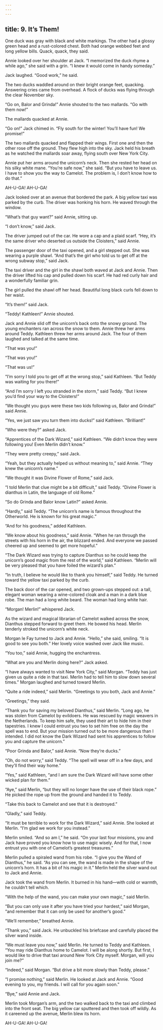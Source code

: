 ```yaml
---
---
---
```

title: 9. It’s Them!
---






One duck was gray with black and white markings. The other had a glossy green head and a rust-colored chest. Both had orange webbed feet and long yellow bills. Quack, quack, they said.

Annie looked over her shoulder at Jack. “I memorized the duck rhyme a while ago,” she said with a grin. “I knew it would come in handy someday.”

Jack laughed. “Good work,” he said.

The two ducks waddled around on their bright orange feet, quacking. Answering cries came from overhead. A flock of ducks was flying through the clear November sky.

“Go on, Balor and Grinda!” Annie shouted to the two mallards. “Go with them now!”

The mallards quacked at Annie.

“Go on!” Jack chimed in. “Fly south for the winter! You’ll have fun! We promise!”

The two mallards quacked and flapped their wings. First one and then the other rose off the ground. They flew high into the sky. Jack held his breath as he watched the mallards soar away, flying south over New York City.

Annie put her arms around the unicorn’s neck. Then she rested her head on his silky white mane. “You’re safe now,” she said. “But you have to leave us. I have to show you the way to Camelot. The problem is, I don’t know how to do that.”

AH-U-GA! AH-U-GA!

Jack looked over at an avenue that bordered the park. A big yellow taxi was parked by the curb. The driver was honking his horn. He waved through the window.

“What’s that guy want?” said Annie, sitting up.

“I don’t know,” said Jack.

The driver jumped out of the car. He wore a cap and a plaid scarf. “Hey, it’s the same driver who deserted us outside the Cloisters,” said Annie.

The passenger door of the taxi opened, and a girl stepped out. She was wearing a purple shawl. “And that’s the girl who told us to get off at the wrong subway stop,” said Jack.

The taxi driver and the girl in the shawl both waved at Jack and Annie. Then the driver lifted his cap and pulled down his scarf. He had red curly hair and a wonderfully familiar grin.

The girl pulled the shawl off her head. Beautiful long black curls fell down to her waist.

“It’s them!” said Jack.

“Teddy! Kathleen!” Annie shouted.

Jack and Annie slid off the unicorn’s back onto the snowy ground. The young enchanters ran across the snow to them. Annie threw her arms around Teddy. Kathleen threw her arms around Jack. The four of them laughed and talked at the same time.

“That was you!”

“That was you!”

“That was us!”

“I’m sorry I told you to get off at the wrong stop,” said Kathleen. “But Teddy was waiting for you there!”



“And I’m sorry I left you stranded in the storm,” said Teddy. “But I knew you’d find your way to the Cloisters!”

“We thought you guys were these two kids following us, Balor and Grinda!” said Annie.

“Yes, we just saw you turn them into ducks!” said Kathleen. “Brilliant!”

“Who were they?” asked Jack.

“Apprentices of the Dark Wizard,” said Kathleen. “We didn’t know they were following you! Even Merlin didn’t know.”

“They were pretty creepy,” said Jack.

“Yeah, but they actually helped us without meaning to,” said Annie. “They knew the unicorn’s name.”

“We thought it was Divine Flower of Rome,” said Jack.

“I told Merlin that clue might be a bit difficult,” said Teddy. “Divine Flower is dianthus in Latin, the language of old Rome.”

“So do Grinda and Balor know Latin?” asked Annie.

“Hardly,” said Teddy. “The unicorn’s name is famous throughout the Otherworld. He is known for his great magic.”

“And for his goodness,” added Kathleen.

“We know about his goodness,” said Annie. “When he ran through the streets with his horn in the air, the blizzard ended. And everyone we passed cheered up and seemed to get more hopeful.”

“The Dark Wizard was trying to capture Dianthus so he could keep the unicorn’s good magic from the rest of the world,” said Kathleen. “Merlin will be very pleased that you have foiled the wizard’s plan.”

“In truth, I believe he would like to thank you himself,” said Teddy. He turned toward the yellow taxi parked by the curb.

The back door of the car opened, and two grown-ups stepped out: a tall, elegant woman wearing a wine-colored cloak and a man in a dark blue robe. The man had a long white beard. The woman had long white hair.

“Morgan! Merlin!” whispered Jack.

As the wizard and magical librarian of Camelot walked across the snow, Dianthus stepped forward to greet them. He bowed his head. Merlin tenderly stroked the unicorn’s white neck.

Morgan le Fay turned to Jack and Annie. “Hello,” she said, smiling. “It is good to see you both.” Her lovely voice washed over Jack like music.

“You too,” said Annie, hugging the enchantress.

“What are you and Merlin doing here?” Jack asked.

“I have always wanted to visit New York City,” said Morgan. “Teddy has just given us quite a ride in that taxi. Merlin had to tell him to slow down several times.” Morgan laughed and turned toward Merlin.

“Quite a ride indeed,” said Merlin. “Greetings to you both, Jack and Annie.”

“Greetings,” they said.

“Thank you for saving my beloved Dianthus,” said Merlin. “Long ago, he was stolen from Camelot by evildoers. He was rescued by magic weavers in the Netherlands. To keep him safe, they used their art to hide him in their tapestries. I knew I could entrust you two to set him free on the day the spell was to end. But your mission turned out to be more dangerous than I intended. I did not know the Dark Wizard had sent his apprentices to follow you and capture the unicorn.”

“Poor Grinda and Balor,” said Annie. “Now they’re ducks.”

“Oh, do not worry,” said Teddy. “The spell will wear off in a few days, and they’ll find their way home.”

“Yes,” said Kathleen, “and I am sure the Dark Wizard will have some other wicked plan for them.”

“Aye,” said Merlin, “but they will no longer have the use of their black rope.” He picked the rope up from the ground and handed it to Teddy.

“Take this back to Camelot and see that it is destroyed.”

“Gladly,” said Teddy.

“It must be terrible to work for the Dark Wizard,” said Annie. She looked at Merlin. “I’m glad we work for you instead.”

Merlin smiled. “And so am I,” he said. “On your last four missions, you and Jack have proved you know how to use magic wisely. And for that, I now entrust you with one of Camelot’s greatest treasures.”



Merlin pulled a spiraled wand from his robe. “I give you the Wand of Dianthus,” he said. “As you can see, the wand is made in the shape of the unicorn’s horn. It has a bit of his magic in it.” Merlin held the silver wand out to Jack and Annie.

Jack took the wand from Merlin. It burned in his hand—with cold or warmth, he couldn’t tell which.

“With the help of the wand, you can make your own magic,” said Merlin.

“But you can only use it after you have tried your hardest,” said Morgan, “and remember that it can only be used for another’s good.”

“We’ll remember,” breathed Annie.

“Thank you,” said Jack. He unbuckled his briefcase and carefully placed the silver wand inside.

“We must leave you now,” said Merlin. He turned to Teddy and Kathleen. “You may ride Dianthus home to Camelot. I will be along shortly. But first, I would like to drive that taxi around New York City myself. Morgan, will you join me?”

“Indeed,” said Morgan. “But drive a bit more slowly than Teddy, please.”

“I promise nothing,” said Merlin. He looked at Jack and Annie. “Good evening to you, my friends. I will call for you again soon.”

“Bye,” said Annie and Jack.

Merlin took Morgan’s arm, and the two walked back to the taxi and climbed into the front seat. The big yellow car sputtered and then took off wildly. As it careened up the avenue, Merlin blew its horn.

AH-U-GA! AH-U-GA!